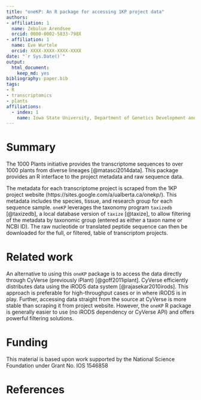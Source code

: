 ```yaml
---
title: "oneKP: An R package for accessing 1KP project data"
authors:
- affiliation: 1
  name: Zebulun Arendsee 
  orcid: 0000-0002-5833-798X
- affiliation: 1
  name: Eve Wurtele
  orcid: XXXX-XXXX-XXXX-XXXX
date: "`r Sys.Date()`"
output:
  html_document:
    keep_md: yes
bibliography: paper.bib
tags:
- R
- transcriptomics
- plants
affiliations:
  - index: 1
    name: Iowa State University, Department of Genetics Development and Cell Biology
---
```



# Summary

The 1000 Plants initiative provides the transcriptome sequences to over 1000
plants from diverse lineages [@matasci2014data]. This package provides an R
interface to the project metadata and raw sequence data.

The metadata for each transcriptome project is scraped from the 1KP project
website (https://sites.google.com/a/ualberta.ca/onekp/). This metadata includes
the species, tissue, and research group for each sequence sample. `oneKP`
leverages the taxonomy program `taxizedb` [@taxizedb], a local database version
of `taxize` [@taxize], to allow filtering of the metadata by taxonomic group
(entered as either a taxon name or NCBI ID). The raw nucleotide or translated
peptide sequence can then be downloaded for the full, or filtered, table of
transcriptom projects. 


# Related work

An alternative to using this `oneKP` package is to access the data directly
through CyVerse (previously iPlant) [@goff2011iplant]. CyVerse efficiently
distributes data using the iRODS data system [@rajasekar2010irods]. This
approach is preferable for high-throughput cases or in where iRODS is in play.
Further, accessing data straight from the source at CyVerse is more stable than
scraping it from project website. However, the `oneKP` R package is generally
easier to use (no iRODS dependency or CyVerse API) and offers powerful
filtering solutions. 


# Funding

This material is based upon work supported by the National Science Foundation under Grant No. IOS 1546858

# References
